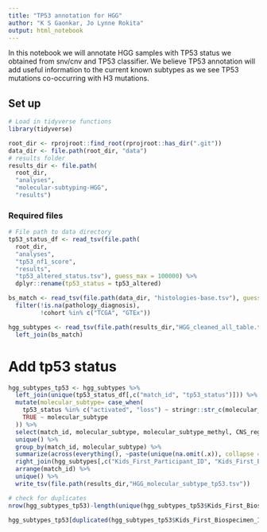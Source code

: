 ```yaml
---
title: "TP53 annotation for HGG"
author: "K S Gaonkar, Jo Lynne Rokita"
output: html_notebook
---
```


In this notebook we will annotate HGG samples with TP53 status we obtained from snv/cnv and TP53 classifier. We believe TP53 annotation will add useful information to the current known subtypes as we see TP53 mutations co-occurring with H3 mutations.

## Set up
```r
# Load in tidyverse functions
library(tidyverse)

root_dir <- rprojroot::find_root(rprojroot::has_dir(".git"))
data_dir <- file.path(root_dir, "data")
# results folder
results_dir <- file.path(
  root_dir,
  "analyses",
  "molecular-subtyping-HGG",
  "results")
```


### Required files
```r
# File path to data directory
tp53_status_df <- read_tsv(file.path(
  root_dir,
  "analyses",
  "tp53_nf1_score",
  "results",
  "tp53_altered_status.tsv"), guess_max = 100000) %>%
  dplyr::rename(tp53_status = tp53_altered)

bs_match <- read_tsv(file.path(data_dir, "histologies-base.tsv"), guess_max = 100000) %>%
  filter(!is.na(pathology_diagnosis),
         !cohort %in% c("TCGA", "GTEx"))

hgg_subtypes <- read_tsv(file.path(results_dir,"HGG_cleaned_all_table.tsv")) %>%
  left_join(bs_match)

```

# Add tp53 status 
```r
hgg_subtypes_tp53 <- hgg_subtypes %>%
  left_join(unique(tp53_status_df[,c("match_id", "tp53_status")])) %>%
  mutate(molecular_subtype= case_when(
    tp53_status %in% c("activated", "loss") ~ stringr::str_c(molecular_subtype,", TP53"),
    TRUE ~ molecular_subtype
  )) %>%
  select(match_id, molecular_subtype, molecular_subtype_methyl, CNS_region, tp53_status) %>%
  unique() %>%
  group_by(match_id, molecular_subtype) %>%
  summarize(across(everything(), ~paste(unique(na.omit(.x)), collapse = ", ")), .groups = 'drop') %>% 
  right_join(hgg_subtypes[,c("Kids_First_Participant_ID", "Kids_First_Biospecimen_ID", "match_id", "sample_id")]) %>%
  arrange(match_id) %>%
  unique() %>%
  write_tsv(file.path(results_dir,"HGG_molecular_subtype_tp53.tsv"))

# check for duplicates
nrow(hgg_subtypes_tp53)-length(unique(hgg_subtypes_tp53$Kids_First_Biospecimen_ID))

hgg_subtypes_tp53[duplicated(hgg_subtypes_tp53$Kids_First_Biospecimen_ID) | duplicated(hgg_subtypes_tp53$Kids_First_Biospecimen_ID, fromLast = TRUE), ]

```
